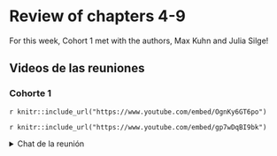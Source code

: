 # Review of chapters 4-9 {-}

For this week, Cohort 1 met with the authors, Max Kuhn and Julia Silge!


## Videos de las reuniones

### Cohorte 1

`r knitr::include_url("https://www.youtube.com/embed/OgnKy6GT6po")`

`r knitr::include_url("https://www.youtube.com/embed/gp7wDqBI9bk")`

<details>
  <summary> Chat de la reunión </summary>
  
```
00:50:52	Diana García:	https://ddiannae.shinyapps.io/calidad-agua/
```
</details>
